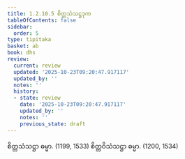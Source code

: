 ```yaml
---
title: 1.2.10.5 စိတ္တသံသဋ္ဌဒုက
tableOfContents: false
sidebar:
  order: 5
type: tipitaka
basket: ab
book: dhs
review:
  current: review
  updated: '2025-10-23T09:20:47.917117'
  updated_by: ''
  notes: ''
  history:
  - state: review
    date: '2025-10-23T09:20:47.917117'
    updated_by: ''
    notes: ''
    previous_state: draft
---
```



<ReviewStatus review={frontmatter.review} showDetails={true} />

<HypothesisAnnotation frontmatter={frontmatter} />

<DynamicBreadcrumb />

<Division number="81" book="dhs" e="ch" v="29" p="11">

<Paragraph number="194" book="dhs">
စိတ္တသံသဋ္ဌာ ဓမ္မာ. (<Emphasis>1199, 1533</Emphasis>)
</Paragraph>

<Paragraph number="195" book="dhs">
စိတ္တဝိသံသဋ္ဌာ ဓမ္မာ. (<Emphasis>1200, 1534</Emphasis>)
</Paragraph>
</Division>